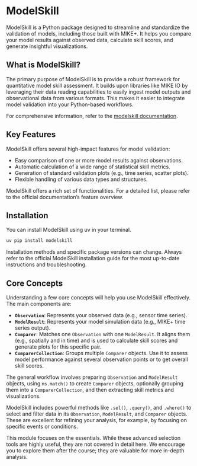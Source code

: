 # ModelSkill

ModelSkill is a Python package designed to streamline and standardize the validation of models, including those built with MIKE+. It helps you compare your model results against observed data, calculate skill scores, and generate insightful visualizations.

## What is ModelSkill?

The primary purpose of ModelSkill is to provide a robust framework for quantitative model skill assessment. It builds upon libraries like MIKE IO by leveraging their data reading capabilities to easily ingest model outputs and observational data from various formats. This makes it easier to integrate model validation into your Python-based workflows.

For comprehensive information, refer to the [modelskill documentation](https://dhi.github.io/modelskill/).

## Key Features

ModelSkill offers several high-impact features for model validation:

-   Easy comparison of one or more model results against observations.
-   Automatic calculation of a wide range of statistical skill metrics.
-   Generation of standard validation plots (e.g., time series, scatter plots).
-   Flexible handling of various data types and structures.

::: {.callout-note}
ModelSkill offers a rich set of functionalities. For a detailed list, please refer to the official documentation's feature overview.
:::

## Installation

You can install ModelSkill using uv in your terminal.

```powershell
uv pip install modelskill
```

::: {.callout-tip}
Installation methods and specific package versions can change. Always refer to the official ModelSkill installation guide for the most up-to-date instructions and troubleshooting.
:::

## Core Concepts

Understanding a few core concepts will help you use ModelSkill effectively. The main components are:

-   **`Observation`**: Represents your observed data (e.g., sensor time series).
-   **`ModelResult`**: Represents your model simulation data (e.g., MIKE+ time series output).
-   **`Comparer`**: Matches one `Observation` with one `ModelResult`. It aligns them (e.g., spatially and in time) and is used to calculate skill scores and generate plots for this specific pair.
-   **`ComparerCollection`**: Groups multiple `Comparer` objects. Use it to assess model performance against several observation points or to get overall skill scores.

The general workflow involves preparing `Observation` and `ModelResult` objects, using `ms.match()` to create `Comparer` objects, optionally grouping them into a `ComparerCollection`, and then extracting skill metrics and visualizations.

::: {.callout-note title="Filtering and Selecting Data in ModelSkill" collapse="true"}
ModelSkill includes powerful methods like `.sel()`, `.query()`, and `.where()` to select and filter data in its `Observation`, `ModelResult`, and `Comparer` objects. These are excellent for refining your analysis, for example, by focusing on specific events or conditions.

This module focuses on the essentials. While these advanced selection tools are highly useful, they are not covered in detail here. We encourage you to explore them after the course; they are valuable for more in-depth analysis.
:::